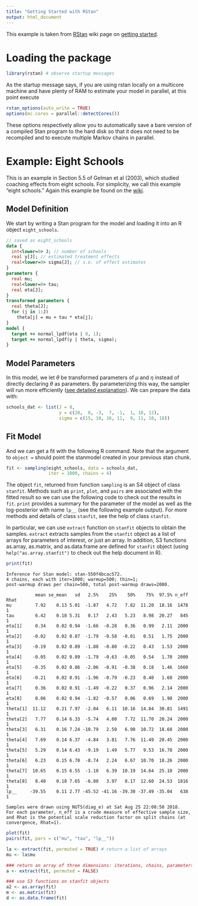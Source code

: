```yaml
---
title: "Getting Started with RStan"
output: html_document
---
```


This example is taken from [RStan](https://github.com/stan-dev/rstan) wiki page on [getting started](https://github.com/stan-dev/rstan/wiki/RStan-Getting-Started).

# Loading the package

```r
library(rstan) # observe startup messages
```

As the startup message says, if you are using rstan locally on a multicore machine and have plenty of RAM to estimate your model in parallel, at this point execute

```r
rstan_options(auto_write = TRUE)
options(mc.cores = parallel::detectCores())
```

These options respectively allow you to automatically save a bare version of a compiled Stan program to the hard disk so that it does not need to be recompiled and to execute multiple Markov chains in parallel.

# Example: Eight Schools

This is an example in Section 5.5 of Gelman et al (2003), which studied coaching effects from eight schools. For simplicity, we call this example "eight schools." Again this example be found on the [wiki](https://github.com/stan-dev/rstan/wiki/RStan-Getting-Started#example-1-eight-schools).

## Model Definition

We start by writing a Stan program for the model and loading it into an R object `eight_schools`.

```stan
// saved as eight_schools
data {
  int<lower=0> J; // number of schools 
  real y[J]; // estimated treatment effects
  real<lower=0> sigma[J]; // s.e. of effect estimates 
}
parameters {
  real mu; 
  real<lower=0> tau;
  real eta[J];
}
transformed parameters {
  real theta[J];
  for (j in 1:J)
    theta[j] = mu + tau * eta[j];
}
model {
  target += normal_lpdf(eta | 0, 1);
  target += normal_lpdf(y | theta, sigma);
}
```

## Model Parameters

In this model, we let $\theta$ be transformed parameters of $\mu$ and $\eta$ instead of directly declaring 
$\theta$ as parameters. By parameterizing this way, the sampler will run more efficiently ([see detailed explanation](http://mc-stan.org/documentation/case-studies/divergences_and_bias.html)). We can prepare the data with:

```r
schools_dat <- list(J = 8, 
                    y = c(28,  8, -3,  7, -1,  1, 18, 12),
                    sigma = c(15, 10, 16, 11,  9, 11, 10, 18))
```

## Fit Model

And we can get a fit with the following R command. Note that the argument to `object =` should point the stanmodel created in your previous stan chunk.

```r
fit <- sampling(eight_schools, data = schools_dat, 
                iter = 1000, chains = 4)
```


The object `fit`, returned from function `sampling` is an S4 object of class `stanfit`. Methods such as `print`, `plot`, and `pairs` are associated with the fitted result so we can use the following code to check out the results in `fit`. `print` provides a summary for the parameter of the model as well as the log-posterior with name `lp__` (see the following example output). For more methods and details of class `stanfit`, see the help of class `stanfit`.

In particular, we can use `extract` function on `stanfit` objects to obtain the samples. `extract` extracts samples from the `stanfit` object as a list of arrays for parameters of interest, or just an array. In addition, S3 functions as.array, as.matrix, and as.data.frame are defined for `stanfit` object (using `help("as.array.stanfit")` to check out the help document in R).

```r
print(fit)
```

```
Inference for Stan model: stan-550f4bcac572.
4 chains, each with iter=1000; warmup=500; thin=1; 
post-warmup draws per chain=500, total post-warmup draws=2000.

           mean se_mean   sd   2.5%    25%    50%    75%  97.5% n_eff Rhat
mu         7.92    0.13 5.01  -1.87   4.72   7.82  11.20  18.16  1478    1
tau        6.42    0.18 5.31   0.17   2.43   5.23   8.98  20.27   845    1
eta[1]     0.34    0.02 0.94  -1.66  -0.28   0.36   0.99   2.11  2000    1
eta[2]    -0.02    0.02 0.87  -1.79  -0.58  -0.01   0.51   1.75  2000    1
eta[3]    -0.19    0.02 0.89  -1.88  -0.80  -0.22   0.43   1.53  2000    1
eta[4]    -0.05    0.02 0.89  -1.79  -0.63  -0.05   0.54   1.70  2000    1
eta[5]    -0.35    0.02 0.86  -2.06  -0.91  -0.38   0.18   1.46  1660    1
eta[6]    -0.21    0.02 0.91  -1.96  -0.79  -0.23   0.40   1.68  2000    1
eta[7]     0.36    0.02 0.91  -1.49  -0.22   0.37   0.96   2.14  2000    1
eta[8]     0.06    0.02 0.94  -1.82  -0.57   0.06   0.69   1.90  2000    1
theta[1]  11.12    0.21 7.97  -2.04   6.11  10.16  14.84  30.81  1491    1
theta[2]   7.77    0.14 6.33  -5.74   4.00   7.72  11.70  20.24  2000    1
theta[3]   6.31    0.16 7.24 -10.79   2.50   6.90  10.72  18.68  2000    1
theta[4]   7.69    0.14 6.37  -4.84   3.81   7.76  11.49  20.45  2000    1
theta[5]   5.29    0.14 6.43  -9.19   1.49   5.77   9.53  16.78  2000    1
theta[6]   6.23    0.15 6.70  -8.74   2.24   6.67  10.70  18.26  2000    1
theta[7]  10.65    0.15 6.55  -1.10   6.39  10.19  14.64  25.10  2000    1
theta[8]   8.40    0.18 7.65  -6.80   3.97   8.17  12.60  24.53  1816    1
lp__     -39.55    0.11 2.77 -45.52 -41.16 -39.30 -37.49 -35.04   638    1

Samples were drawn using NUTS(diag_e) at Sat Aug 25 22:08:50 2018.
For each parameter, n_eff is a crude measure of effective sample size,
and Rhat is the potential scale reduction factor on split chains (at 
convergence, Rhat=1).
```

```r
plot(fit)
pairs(fit, pars = c("mu", "tau", "lp__"))

la <- extract(fit, permuted = TRUE) # return a list of arrays 
mu <- la$mu 

### return an array of three dimensions: iterations, chains, parameters 
a <- extract(fit, permuted = FALSE) 

### use S3 functions on stanfit objects
a2 <- as.array(fit)
m <- as.matrix(fit)
d <- as.data.frame(fit)
```
